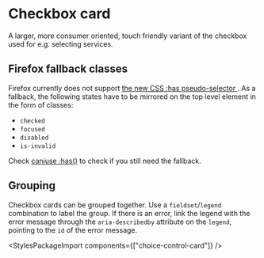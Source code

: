 
<Meta of={CheckboxCardStories} />

# Checkbox card

<div className="lead">
  A larger, more consumer oriented, touch friendly variant of the checkbox used for e.g. selecting
  services.
</div>

<div className="alert alert-info">
  <h2 class="h5">Firefox fallback classes</h2>
  Firefox currently does not support <a href="https://developer.mozilla.org/en-US/docs/Web/CSS/:has">
  the new <abbr title="Cascading Style Sheets">CSS</abbr> :has pseudo-selector
</a>. As a fallback, the following states have to be mirrored on the top level element in the form
  of classes:
  <ul>
    <li>
      <code>checked</code>
    </li>
    <li>
      <code>focused</code>
    </li>
    <li>
      <code>disabled</code>
    </li>
    <li>
      <code>is-invalid</code>
    </li>
  </ul>
  Check <a href="https://caniuse.com/css-has">caniuse :has()</a> to check if you still need the fallback.
</div>

<Canvas of={CheckboxCardStories.Default} />
<div className="hide-col-default">
  <Controls of={CheckboxCardStories.Default} />
</div>

## Grouping

Checkbox cards can be grouped together. Use a `fieldset`/`legend` combination to label the group. If there is an error, link the legend with the error message through the `aria-describedby` attribute on the `legend`, pointing to the `id` of the error message.

<Canvas of={CheckboxCardStories.Group} />
<div className="hide-col-default">
  <Controls of={CheckboxCardStories.Group} />
</div>

<StylesPackageImport components={["choice-control-card"]} />
